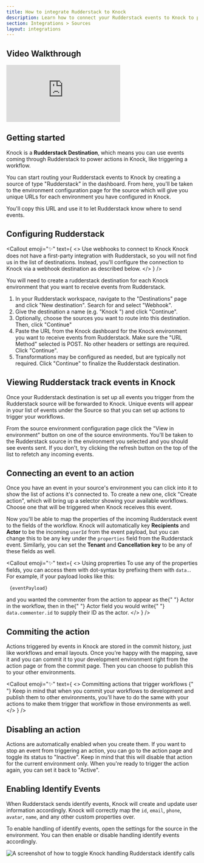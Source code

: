 ```yaml
---
title: How to integrate Rudderstack to Knock
description: Learn how to connect your Rudderstack events to Knock to power your workflows
section: Integrations > Sources
layout: integrations
---
```



## Video Walkthrough

<div style={{ position: "relative", paddingBottom: "56.25%", height: 0 }}>
  <iframe
    src="https://www.loom.com/embed/ef62371265bb4725a88b0607cba6da8b"
    frameBorder="0"
    allowFullscreen
    style={{
      position: "absolute",
      top: 0,
      left: 0,
      width: "100%",
      height: "100%",
    }}
  ></iframe>
</div>

## Getting started

Knock is a **Rudderstack Destination**, which means you can use events coming through Rudderstack to power actions in Knock, like triggering a workflow.

You can start routing your Rudderstack events to Knock by creating a source of type "Rudderstack" in the dashboard. From here, you'll be taken to the environment configuration page for the source which will give you unique URLs for each environment you have configured in Knock.

You'll copy this URL and use it to let Rudderstack know where to send events.

## Configuring Rudderstack

<Callout
  emoji="✨"
  text={
    <>
      <span className="font-bold">Use webhooks to connect to Knock</span> Knock
      does not have a first-party integration with Rudderstack, so you will not
      find us in the list of destinations. Instead, you'll configure the
      connection to Knock via a webhook destination as described below.
    </>
  }
/>

You will need to create a rudderstack destination for each Knock environment that you want to receive events from Rudderstack.

1. In your Rudderstack workspace, navigate to the "Destinations" page and click "New destination". Search for and select "Webhook".
2. Give the destination a name (e.g. "Knock <environment name>") and click "Continue".
3. Optionally, choose the sources you want to route into this destination. Then, click "Continue"
4. Paste the URL from the Knock dashboard for the Knock environment you want to receive events from Rudderstack. Make sure the "URL Method" selected is POST. No other headers or settings are required. Click "Continue".
5. Transformations may be configured as needed, but are typically not required. Click "Continue" to finalize the Rudderstack destination.

## Viewing Rudderstack track events in Knock

Once your Rudderstack destination is set up all events you trigger from the Rudderstack source will be forwarded to Knock. Unique events will appear in your list of events under the Source so that you can set up actions to trigger your workflows.

From the source environment configuration page click the "View in environment" button on one of the source environments. You'll be taken to the Rudderstack source in the environment you selected and you should see events sent. If you don't, try clicking the refresh button on the top of the list to refetch any incoming events.

## Connecting an event to an action

Once you have an event in your source's environment you can click into it to show the list of actions it's connected to. To create a new one, click "Create action", which will bring up a selector showing your available workflows. Choose one that will be triggered when Knock receives this event.

Now you'll be able to map the properties of the incoming Rudderstack event to the fields of the workflow. Knock will automatically key **Recipients** and **Actor** to be the incoming `userId` from the event payload, but you can change this to be any key under the `properties` field from the Rudderstack event. Similarly, you can set the **Tenant** and **Cancellation key** to be any of these fields as well.

<Callout
  emoji="✨"
  text={
    <>
      <span className="font-bold">Using proprerties</span> To use any of the
      properties fields, you can access them with dot-syntax by prefixing them
      with <code>data.</code>. For example, if your payload looks like this:
      <div className="mt-2 mb-2">
        <pre>
          <code>{eventPayload}</code>
        </pre>
      </div>
      and you wanted the commenter from the action to appear as the{" "}
      <text className="font-bold">Actor</text> in the workflow, then in the{" "}
      <text className="font-bold">Actor</text> field you would write{" "}
      <code>data.commenter.id</code> to supply their ID as the actor.
    </>
  }
/>

## Commiting the action

Actions triggered by events in Knock are stored in the commit history, just like workflows and email layouts. Once you're happy with the mapping, save it and you can commit it to your development environment right from the action page or from the commit page. Then you can choose to publish this to your other environments.

<Callout
  emoji="✨"
  text={
    <>
      <span className="font-bold">
        Committing actions that trigger workflows
      </span>{" "}
      Keep in mind that when you commit your workflows to development and
      publish them to other environments, you'll have to do the same with your
      actions to make them trigger that workflow in those environments as well.
    </>
  }
/>

## Disabling an action

Actions are automatically enabled when you create them. If you want to stop an event from triggering an action, you can go to the action page and toggle its status to "Inactive". Keep in mind that this will disable that action for the current environment only. When you're ready to trigger the action again, you can set it back to "Active".

## Enabling Identify Events

When Rudderstack sends identify events, Knock will create and update user information accordingly. Knock will correctly map the `id`, `email`, `phone`, `avatar`, `name`, and any other custom properties over.

To enable handling of identify events, open the settings for the source in the environment. You can then enable or disable handling identify events accordingly.

![A screenshot of how to toggle Knock handling Rudderstack identify calls](/images/sources/rudderstack-identify.png)

